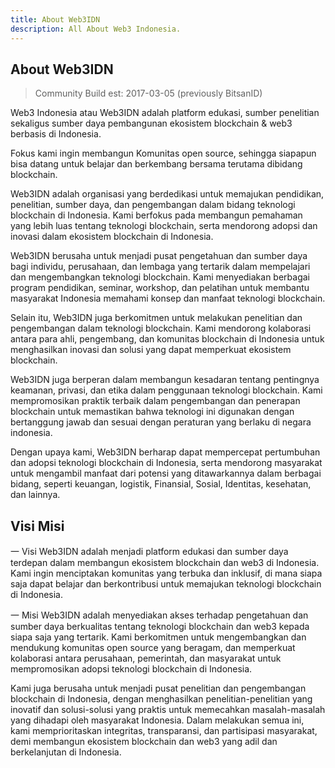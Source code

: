 ```yaml
---
title: About Web3IDN
description: All About Web3 Indonesia.
---
```


<div className="contentContainer">

## About Web3IDN

> Community Build est: 2017-03-05 (previously BitsanID)

Web3 Indonesia atau Web3IDN adalah platform edukasi, sumber penelitian sekaligus sumber daya pembangunan ekosistem blockchain & web3 berbasis di Indonesia.

Fokus kami ingin membangun Komunitas open source, sehingga siapapun bisa datang untuk belajar dan berkembang bersama terutama dibidang blockchain.

Web3IDN adalah organisasi yang berdedikasi untuk memajukan pendidikan, penelitian, sumber daya, dan pengembangan dalam bidang teknologi blockchain di Indonesia. Kami berfokus pada membangun pemahaman yang lebih luas tentang teknologi blockchain, serta mendorong adopsi dan inovasi dalam ekosistem blockchain di Indonesia.

Web3IDN berusaha untuk menjadi pusat pengetahuan dan sumber daya bagi individu, perusahaan, dan lembaga yang tertarik dalam mempelajari dan mengembangkan teknologi blockchain. Kami menyediakan berbagai program pendidikan, seminar, workshop, dan pelatihan untuk membantu masyarakat Indonesia memahami konsep dan manfaat teknologi blockchain.

Selain itu, Web3IDN juga berkomitmen untuk melakukan penelitian dan pengembangan dalam teknologi blockchain. Kami mendorong kolaborasi antara para ahli, pengembang, dan komunitas blockchain di Indonesia untuk menghasilkan inovasi dan solusi yang dapat memperkuat ekosistem blockchain.

Web3IDN juga berperan dalam membangun kesadaran tentang pentingnya keamanan, privasi, dan etika dalam penggunaan teknologi blockchain. Kami mempromosikan praktik terbaik dalam pengembangan dan penerapan blockchain untuk memastikan bahwa teknologi ini digunakan dengan bertanggung jawab dan sesuai dengan peraturan yang berlaku di negara indonesia.

Dengan upaya kami, Web3IDN berharap dapat mempercepat pertumbuhan dan adopsi teknologi blockchain di Indonesia, serta mendorong masyarakat untuk mengambil manfaat dari potensi yang ditawarkannya dalam berbagai bidang, seperti keuangan, logistik, Finansial, Sosial, Identitas, kesehatan, dan lainnya.

## Visi Misi

一 Visi Web3IDN adalah menjadi platform edukasi dan sumber daya terdepan dalam membangun ekosistem blockchain dan web3 di Indonesia. Kami ingin menciptakan komunitas yang terbuka dan inklusif, di mana siapa saja dapat belajar dan berkontribusi untuk memajukan teknologi blockchain di Indonesia.


一 Misi Web3IDN adalah menyediakan akses terhadap pengetahuan dan sumber daya berkualitas tentang teknologi blockchain dan web3 kepada siapa saja yang tertarik. Kami berkomitmen untuk mengembangkan dan mendukung komunitas open source yang beragam, dan memperkuat kolaborasi antara perusahaan, pemerintah, dan masyarakat untuk mempromosikan adopsi teknologi blockchain di Indonesia.


Kami juga berusaha untuk menjadi pusat penelitian dan pengembangan blockchain di Indonesia, dengan menghasilkan penelitian-penelitian yang inovatif dan solusi-solusi yang praktis untuk memecahkan masalah-masalah yang dihadapi oleh masyarakat Indonesia. Dalam melakukan semua ini, kami memprioritaskan integritas, transparansi, dan partisipasi masyarakat, demi membangun ekosistem blockchain dan web3 yang adil dan berkelanjutan di Indonesia.


</div>
